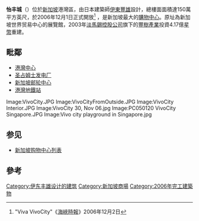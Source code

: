 {{coord|1|15|50|N|103|49|20|E|display=title}}
{{Infobox shopping mall
| | shopping_mall_name = VivoCity
  | image = VivoCity Main Entry.jpg
  | caption =
  | location = 
  | opening_date = 2006年12月1日
  | developer = [[豐樹產業|豐樹產業]]
  | architect = [[伊東豊雄|伊東豊雄]]
  | manager = 
  | owner = 
  | number_of_stores = 340
  | number_of_anchors = 
  | floor_area = 
  | parking = 
  | floors = 5（包括2層地庫）
  | website = [http://www.vivocity.com.sg VivoCity]
}}
'''怡丰城'''（{{lang-en|'''VivoCity'''}}）位於[[新加坡|新加坡]]港灣區，由日本建築師[[伊東豐雄|伊東豐雄]]設計，總樓面面積達150萬平方英尺，於2006年12月1日正式開放<ref>"Viva VivoCity"《[[海峽時報|海峽時報]]》2006年12月2日</ref>
，是新加坡最大的[[購物中心|購物中心]]。原址為新加坡世界贸易中心的展覽館，2003年[[淡馬錫控股公司|淡馬錫控股公司]]旗下的[[豐樹產業|豐樹產業]]投資4.17億[[新加坡元|星幣]]重建。

== 毗鄰 ==
* [[港灣中心_(新加坡)|港灣中心]]
* [[圣占姆士发电厂|圣占姆士发电厂]]
* [[新加坡邮轮中心|新加坡邮轮中心]]
* [[港灣地鐵站|港灣地鐵站]]

<gallery>
Image:VivoCity.JPG
Image:VivoCityFromOutside.JPG
Image:VivoCity Interior.JPG
Image:VivoCity 30, Nov 06.jpg
Image:PC050120 VivoCity Singapore.JPG
Image:Vivo city playground in Singapore.jpg
</gallery>

== 参见 ==

* [[新加坡购物中心列表|新加坡购物中心列表]]

== 參考 ==
{{reflist}}

[[Category:伊东丰雄设计的建筑|Category:伊东丰雄设计的建筑]]
[[Category:新加坡商場|Category:新加坡商場]]
[[Category:2006年完工建築物|Category:2006年完工建築物]]